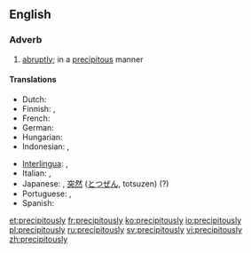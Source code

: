 ==English==

===Adverb===
{{en-adv}}

# [[abruptly]]; in a [[precipitous]] manner

====Translations====
{{trans-top|abruptly}}
* Dutch: {{t|nl|overhaast}}
* Finnish: {{t|fi|yllättäen}}, {{t|fi|äkkiarvaamatta}}
* French: {{t+|fr|abruptement}}
* German: {{t+|de|unerwartet}}
* Hungarian: {{t+|hu|hirtelen}}
* Indonesian: {{t|id|drastis}}, {{t|id|tiba-tiba}}
{{trans-mid}}
* [[Interlingua]]: {{t|ia|precipitatemente}}, {{t|ia|abruptemente}}
* Italian: {{t+|it|bruscamente}}, {{t+|it|precipitevolissimevolmente}}
* Japanese: {{t|ja|急|tr=[[きゅう]], kyū}}, [[突然]] ([[とつぜん]], totsuzen) (?)
* Portuguese: {{t+|pt|abruptamente}}, {{t|pt|precipitadamente}}
* Spanish: {{t|es|precipitadamente}}
{{trans-bottom}}

[[et:precipitously]]
[[fr:precipitously]]
[[ko:precipitously]]
[[io:precipitously]]
[[pl:precipitously]]
[[ru:precipitously]]
[[sv:precipitously]]
[[vi:precipitously]]
[[zh:precipitously]]